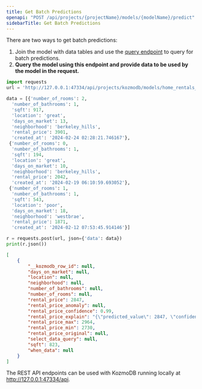 ```yaml
---
title: Get Batch Predictions
openapi: "POST /api/projects/{projectName}/models/{modelName}/predict"
sidebarTitle: Get Batch Predictions
---
```


<Info>
There are two ways to get batch predictions:

1. Join the model with data tables and use the [query endpoint](/rest/sql) to query for batch predictions.
2. **Query the model using this endpoint and provide data to be used by the model in the request.**
</Info>

<ResponseExample>

```python Request
import requests
url = 'http://127.0.0.1:47334/api/projects/kozmodb/models/home_rentals_model/predict'

data = [{'number_of_rooms': 2,
  'number_of_bathrooms': 1,
  'sqft': 917,
  'location': 'great',
  'days_on_market': 13,
  'neighborhood': 'berkeley_hills',
  'rental_price': 3901,
  'created_at': '2024-02-24 02:28:21.746167'},
 {'number_of_rooms': 0,
  'number_of_bathrooms': 1,
  'sqft': 194,
  'location': 'great',
  'days_on_market': 10,
  'neighborhood': 'berkeley_hills',
  'rental_price': 2042,
  'created_at': '2024-02-19 06:10:59.693052'},
 {'number_of_rooms': 1,
  'number_of_bathrooms': 1,
  'sqft': 543,
  'location': 'poor',
  'days_on_market': 18,
  'neighborhood': 'westbrae',
  'rental_price': 1871,
  'created_at': '2024-02-12 07:53:45.914146'}]

r = requests.post(url, json={'data': data})
print(r.json())
```

```json Response
[
    {
        "__kozmodb_row_id": null,
        "days_on_market": null,
        "location": null,
        "neighborhood": null,
        "number_of_bathrooms": null,
        "number_of_rooms": null,
        "rental_price": 2847,
        "rental_price_anomaly": null,
        "rental_price_confidence": 0.99,
        "rental_price_explain": "{\"predicted_value\": 2847, \"confidence\": 0.99, \"anomaly\": null, \"truth\": null, \"confidence_lower_bound\": 2730, \"confidence_upper_bound\": 2964}",
        "rental_price_max": 2964,
        "rental_price_min": 2730,
        "rental_price_original": null,
        "select_data_query": null,
        "sqft": 823,
        "when_data": null
    }
]
```

</ResponseExample>

<Note>

The REST API endpoints can be used with KozmoDB running locally at http://127.0.0.1:47334/api.

</Note>